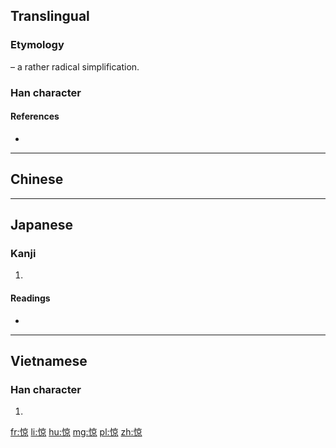 {{also|驚}}
==Translingual==

===Etymology===
{{Han simp|驚}} – a rather radical simplification.<!-- No pun intended, of course. -->

===Han character===
{{Han char|rn=61|rad=心|as=08|sn=11|four=9009<sub>6</sub>|canj=心卜口火 (PYRF)|ids=⿰[[忄]][[京]]}}

====References====
* {{Han ref|kx=0390.110|dkj=10767|dj=0724.090|hdz=42318.030|uh=60CA|ud=24778|bh=D561|bd=54625}}

----

==Chinese==
{{zh-see|驚}}

----

==Japanese==

===Kanji===
{{ja-kanji|grade=|rs=心08}}

# {{defn|lang=ja|sort=心08}}

====Readings====
* {{ja-readings|on=[[りょう]] (ryō)|kun=[[かなしむ]] (kanashimu)}}

----

==Vietnamese==

===Han character===
{{vi-hantu|[[kinh]]|rs=心08}}

# {{defn|lang=vi|sort=心08}}

[[fr:惊]]
[[li:惊]]
[[hu:惊]]
[[mg:惊]]
[[pl:惊]]
[[zh:惊]]
